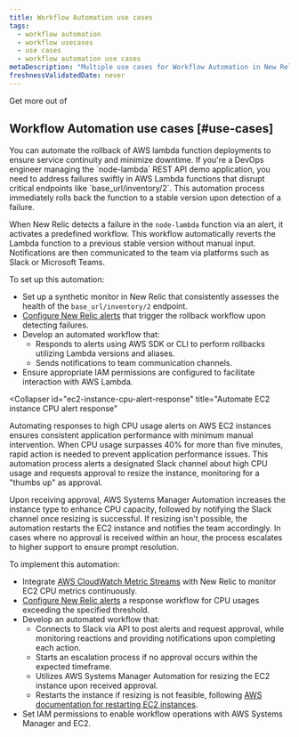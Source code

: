 ```yaml
---
title: Workflow Automation use cases
tags:
  - workflow automation
  - workflow usecases
  - use cases
  - workflow automation use cases
metaDescription: "Multiple use cases for Workflow Automation in New Relic"
freshnessValidatedDate: never
---
```


Get more out of 

## Workflow Automation use cases [#use-cases]

<CollapserGroup>
  <Collapser
    id="aws-lambda-function-rollback"
    title="Automate AWS lambda function rollback"
  >
  You can automate the rollback of AWS lambda function deployments to ensure service continuity and minimize downtime. If you're a DevOps engineer managing the `node-lambda` REST API demo application, you need to address failures swiftly in AWS Lambda functions that disrupt critical endpoints like `base_url/inventory/2`. This automation process immediately rolls back the function to a stable version upon detection of a failure.

  When New Relic detects a failure in the `node-lambda` function via an alert, it activates a predefined workflow. This workflow automatically reverts the Lambda function to a previous stable version without manual input. Notifications are then communicated to the team via platforms such as Slack or Microsoft Teams.

  To set up this automation:

  - Set up a synthetic monitor in New Relic that consistently assesses the health of the `base_url/inventory/2` endpoint.
  - [Configure New Relic alerts](/docs/alerts/create-alert/create-alert-condition/alert-conditions/) that trigger the rollback workflow upon detecting failures.
  - Develop an automated workflow that:
    - Responds to alerts using AWS SDK or CLI to perform rollbacks utilizing Lambda versions and aliases.
    - Sends notifications to team communication channels.
  - Ensure appropriate IAM permissions are configured to facilitate interaction with AWS Lambda.
  </Collapser>

  <Collapser
    id="ec2-instance-cpu-alert-response"
    title="Automate EC2 instance CPU alert response"
  >
  Automating responses to high CPU usage alerts on AWS EC2 instances ensures consistent application performance with minimum manual intervention. When CPU usage surpasses 40% for more than five minutes, rapid action is needed to prevent application performance issues. This automation process alerts a designated Slack channel about high CPU usage and requests approval to resize the instance, monitoring for a "thumbs up" as approval.

  Upon receiving approval, AWS Systems Manager Automation increases the instance type to enhance CPU capacity, followed by notifying the Slack channel once resizing is successful. If resizing isn't possible, the automation restarts the EC2 instance and notifies the team accordingly. In cases where no approval is received within an hour, the process escalates to higher support to ensure prompt resolution.

  To implement this automation:

  - Integrate [AWS CloudWatch Metric Streams](/docs/infrastructure/amazon-integrations/aws-integrations-list/aws-metric-stream/) with New Relic to monitor EC2 CPU metrics continuously.
  - [Configure New Relic alerts](/docs/alerts/create-alert/create-alert-condition/alert-conditions/) a response workflow for CPU usages exceeding the specified threshold.
  - Develop an automated workflow that:
    - Connects to Slack via API to post alerts and request approval, while monitoring reactions and providing notifications upon completing each action.
    - Starts an escalation process if no approval occurs within the expected timeframe.
    - Utilizes AWS Systems Manager Automation for resizing the EC2 instance upon received approval.
    - Restarts the instance if resizing is not feasible, following [AWS documentation for restarting EC2 instances](https://docs.aws.amazon.com/systems-manager-automation-runbooks/latest/userguide/automation-aws-restartec2instance.html).
  - Set IAM permissions to enable workflow operations with AWS Systems Manager and EC2.
  </Collapser>
</CollapserGroup>